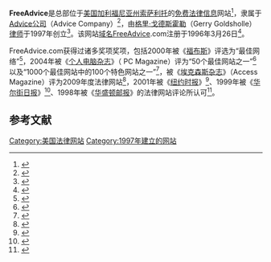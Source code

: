 {{Infobox website
| name               = FreeAdvice
| logo               = 
| logo_size          = 
| logo_alt           = 
| logo_caption       =
| screenshot         = 
| collapsible        = 
| collapsetext       = 
| background         = 
| screenshot_size    = 
| screenshot_alt     = 
| caption            = 
| url                = {{URL|https://www.freeadvice.com}}
| commercial         = 
| type               = 
| registration       = 
| language           = 英语
| num_users          = 
| content_license    = 
| programming_language = 
| owner              = [[Advice公司|Advice公司]]
| author             = [[格里·戈德斯霍勒|格里·戈德斯霍勒]]
| editor             = 
| launch_date        = 1997年
| revenue            = 
| alexa              = {{up}}98,464（{{as of|2020|07|12}}）<ref>{{cite web| url=https://www.alexa.com/siteinfo/freeadvice.com| title=Alexa Internet: freeadvice.com| publisher=[[Alexa_Internet|Alexa Internet]]| accessdate=2020-07-14| archive-date=2020-07-15| archive-url=https://web.archive.org/web/20200715165339/https://www.alexa.com/siteinfo/freeadvice.com| dead-url=no}}</ref>
| current_status     = 
| footnotes          = 
}}

'''FreeAdvice'''是总部位于[[美国|美国]][[加利福尼亚州|加利福尼亚州]][[索萨利托_(加利福尼亚州)|索萨利托]]的[[免费|免费]][[法律|法律]][[信息|信息]]网站<ref name="Singh2005">{{cite book|author=Douglas A. Singh|title=Effective Management of Long-term Care Facilities|url=https://books.google.com/books?id=j1JxSKao-awC&pg=PA114|year=2005|publisher=Jones & Bartlett Learning|isbn=978-0-7637-4801-2|pages=114–|access-date=2020-07-14|archive-date=2020-07-14|archive-url=https://web.archive.org/web/20200714065603/https://books.google.com/books?id=j1JxSKao-awC&pg=PA114|dead-url=no}}</ref>，隶属于[[Advice公司|Advice公司]]（Advice Company）<ref name="LemingDickinson2015">{{cite book|author1=Michael R. Leming|author2=George E. Dickinson|title=Understanding Dying, Death, and Bereavement|url=https://books.google.com/books?id=gKCaBAAAQBAJ&pg=PA596|date=1 January 2015|publisher=Cengage Learning|isbn=978-1-305-53761-3|pages=596–|access-date=2020-07-14|archive-date=2020-07-22|archive-url=https://web.archive.org/web/20200722110741/https://books.google.com/books?id=gKCaBAAAQBAJ&pg=PA596|dead-url=no}}</ref>，由[[格里·戈德斯霍勒|格里·戈德斯霍勒]]（Gerry Goldsholle）[[律师|律师]]于1997年创立<ref>{{cite book|title=California Law Business|url=https://books.google.com/books?id=FX05AQAAIAAJ|year=2000|publisher=Daily Journal Corporation|pages=17-|access-date=2020-07-14|archive-date=2020-07-22|archive-url=https://web.archive.org/web/20200722110605/https://books.google.com/books?id=FX05AQAAIAAJ|dead-url=no}}</ref>。该网站[[域名|域名]]FreeAdvice.com注册于1996年3月26日<ref>{{cite web| url=https://whois.domaintools.com/freeadvice.com| title=Whois Record for FreeAdvice.com| work=[[WHOIS|WHOIS]]| accessdate=2020-07-14| archive-date=2020-07-15| archive-url=https://web.archive.org/web/20200715043347/https://whois.domaintools.com/freeadvice.com| dead-url=no}}</ref>。

FreeAdvice.com获得过诸多奖项奖项，包括2000年被《[[福布斯|福布斯]]》评选为“最佳网络”<ref>{{cite web|last1=Newcomb|first1=Kelly|title=Legal Advice|url=https://www.forbes.com/forbes/2000/0522/6512128a.html|website=Forbes.com|publisher=|date=May 21, 2000|accessdate=2020-07-14|archive-date=2020-07-16|archive-url=https://web.archive.org/web/20200716113552/https://www.forbes.com/forbes/2000/0522/6512128a.html|dead-url=no}}</ref>，2004年被《[[个人电脑杂志|个人电脑杂志]]》（ PC Magazine）评为“50个最佳网站之一”<ref>{{cite web|author=Don Willmott|title=50 from the Best of the Internet:FreeAdvice|url=https://www.pcmag.com/article2/0,2817,1516962,00.asp|access-date=2020-07-14|archive-url=https://web.archive.org/web/20050408020608/http://www.pcmag.com/article2/0,1759,1516962,00.asp|archive-date=2005-04-08|url-status=|df=|dead-url=no}}</ref>以及“1000个最佳网站中的100个特色网站之一”<ref>{{cite web|author=Don Willmott|title=50 from the Best of the Internet|url=https://www.pcmag.com/article2/0,2817,1516962,00.asp|access-date=2020-07-14|archive-url=https://web.archive.org/web/20050316020258/http://www.pcmag.com/article2/0,4149,1522131,00.asp|archive-date=2005-03-16|url-status=|df=|dead-url=no}}</ref>，被《[[埃克森斯杂志|埃克森斯杂志]]》（Access Magazine）评为2009年度法律网站<ref>{{cite web|title=FreeAdvice|url=http://familyfirst.com/freeadvice.html|website=Family First|publisher=Socrates Digital, LLC|accessdate=29 August 2016|archive-date=2017-02-07|archive-url=https://web.archive.org/web/20170207064423/http://familyfirst.com/freeadvice.html|dead-url=no}}</ref>，2001年被《[[纽约时报|纽约时报]]》<ref>{{cite web|last1=Lee|first1=Jennifer|title=Legal Aid Online; Web's Law Library: A Partial Catalog|url=https://www.nytimes.com/2001/02/22/technology/legal-aid-online-web-s-law-library-a-partial-catalog.html|website=The New York Times|publisher=The New York Times Company|accessdate=29 August 2016|archive-date=2020-07-14|archive-url=https://web.archive.org/web/20200714073325/https://www.nytimes.com/2001/02/22/technology/legal-aid-online-web-s-law-library-a-partial-catalog.html|dead-url=no}}</ref>、1999年被《[[华尔街日报|华尔街日报]]》<ref>{{cite web|last1=Schmittq|first1=Richard|title=A Growing Number of Sites Dispense Legal Advice Online|url=https://www.wsj.com/articles/SB933556084181501147|website=Wall Street Journal|publisher=Dow Jones & Company|accessdate=29 August 2016|archive-date=2020-07-15|archive-url=https://web.archive.org/web/20200715165338/https://www.wsj.com/articles/SB933556084181501147|dead-url=no}}</ref>、1998年被《[[华盛顿邮报|华盛顿邮报]]》的法律网站评论所认可<ref>{{cite web|last1=Meng|first1=Nancie|title=Tax Time Links|url=https://www.washingtonpost.com/wp-srv/business/longterm/tax/links.htm|website=Washington Post|publisher=The Washington Post Company|accessdate=29 August 2016|archive-date=2017-02-07|archive-url=https://web.archive.org/web/20170207041605/http://www.washingtonpost.com/wp-srv/business/longterm/tax/links.htm|dead-url=no}}</ref>。

==参考文献==
{{reflist}}

[[Category:美国法律网站|Category:美国法律网站]]
[[Category:1997年建立的网站|Category:1997年建立的网站]]